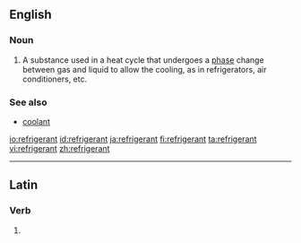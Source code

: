 ==English==

===Noun===
{{en-noun}}
{{wikipedia}}

#A substance used in a heat cycle that undergoes a [[phase]] change between gas and liquid to allow the cooling, as in refrigerators, air conditioners, etc. 


===See also===
*[[coolant]]

[[io:refrigerant]]
[[id:refrigerant]]
[[ja:refrigerant]]
[[fi:refrigerant]]
[[ta:refrigerant]]
[[vi:refrigerant]]
[[zh:refrigerant]]

----
==Latin==

===Verb===
{{la-verb-form|rēfrīgerant}}

# {{conjugation of|refrigero|rēfrīgerō|3|p|pres|act|ind|lang=la}}
{{count page|[[Wiktionary:Page count]]}}
{{rfc-auto}}